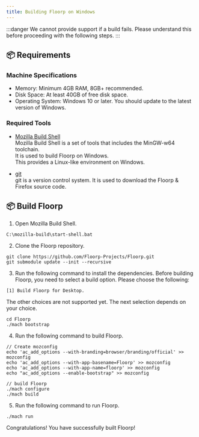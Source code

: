 ```yaml
---
title: Building Floorp on Windows
---
```


:::danger
We cannot provide support if a build fails.
Please understand this before proceeding with the following steps.
:::

## 📦 Requirements

### Machine Specifications

- Memory: Minimum 4GB RAM, 8GB+ recommended.
- Disk Space: At least 40GB of free disk space.
- Operating System: Windows 10 or later. You should update to the latest version of Windows.

### Required Tools

- [Mozilla Build Shell](https://ftp.mozilla.org/pub/mozilla/libraries/win32/MozillaBuildSetup-Latest.exe) \
Mozilla Build Shell is a set of tools that includes the MinGW-w64 toolchain. \
It is used to build Floorp on Windows. \
This provides a Linux-like environment on Windows.

- [git](https://git-scm.com/download/win) \
git is a version control system. It is used to download the Floorp & Firefox source code.

## 📦 Build Floorp

1. Open Mozilla Build Shell.

```shell
C:\mozilla-build\start-shell.bat
   ```

2. Clone the Floorp repository.

```shell
git clone https://github.com/Floorp-Projects/Floorp.git
git submodule update --init --recursive
   ```

3. Run the following command to install the dependencies.
Before building Floorp, you need to select a build option. Please choose the following:

`[1] Build Floorp for Desktop.`

The other choices are not supported yet. The next selection depends on your choice.

```shell
cd Floorp
./mach bootstrap
   ```

4. Run the following command to build Floorp.

```shell
// Create mozconfig
echo 'ac_add_options --with-branding=browser/branding/official' >> mozconfig
echo 'ac_add_options --with-app-basename=Floorp' >> mozconfig
echo 'ac_add_options --with-app-name=floorp' >> mozconfig
echo "ac_add_options --enable-bootstrap" >> mozconfig

// build Floorp
./mach configure
./mach build
```

5. Run the following command to run Floorp.

```shell
./mach run
   ```

Congratulations! You have successfully built Floorp!
